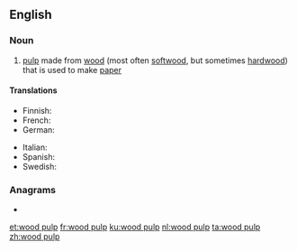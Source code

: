 {{also|wood-pulp}}
==English==
{{wikipedia}}

===Noun===
{{en-noun|-|head=[[wood]] [[pulp]]}}

# [[pulp]] made from [[wood]] (most often [[softwood]], but sometimes [[hardwood]]) that is used to make [[paper]]

====Translations====
{{trans-top|pulp from trees used to make paper}}
* Finnish: {{t+|fi|paperimassa}}
* French: {{t+|fr|pâte à papier|f}}
* German: {{t|de|Holzschliff|m}}
{{trans-mid}}
* Italian: {{t|it|pasta di legno|f}}
* Spanish: {{t|es|pasta de papel|f}}
* Swedish: {{t|sv|pappersmassa|c}}
{{trans-bottom}}

===Anagrams===
* {{l|en|pulpwood}}

[[et:wood pulp]]
[[fr:wood pulp]]
[[ku:wood pulp]]
[[nl:wood pulp]]
[[ta:wood pulp]]
[[zh:wood pulp]]
